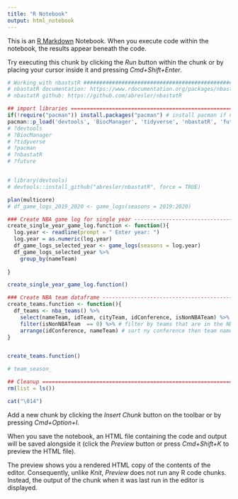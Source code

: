 ```yaml
---
title: "R Notebook"
output: html_notebook
---
```


This is an [R Markdown](http://rmarkdown.rstudio.com) Notebook. When you execute code within the notebook, the results appear beneath the code. 

Try executing this chunk by clicking the *Run* button within the chunk or by placing your cursor inside it and pressing *Cmd+Shift+Enter*. 

```r
# Working with nbaststR ########################################################
# nbastatR documentation: https://www.rdocumentation.org/packages/nbastatR/versions/0.1.110202031
# nbastatR github: https://github.com/abresler/nbastatR

## import libraries ============================================================
if(!require("pacman")) install.packages("pacman") # install pacman if needed
pacman::p_load('devtools', 'BiocManager', 'tidyverse', 'nbastatR', 'future' )
# ?devtools
# ?BiocManager
# ?tidyverse 
# ?pacman
# ?nbastatR
# ?future



```

```r
# library(devtools)
# devtools::install_github("abresler/nbastatR", force = TRUE)

plan(multicore)
# df_game_logs_2019_2020 <- game_logs(seasons = 2019:2020)


```
```r
### Create NBA game log for single year ----------------------------------------
create_single_year_game_log.function <- function(){
  log.year <- readline(prompt = " Enter year: ")
  log.year = as.numeric(log.year)
  df_game_logs_selected_year <- game_logs(seasons = log.year)
  df_game_logs_selected_year %>%
    group_by(nameTeam)
  
}

create_single_year_game_log.function()
```

```r
### Create NBA team dataframe --------------------------------------------------
create_teams.function <- function(){
  df_teams <- nba_teams() %>%
    select(nameTeam, idTeam, cityTeam, idConference, isNonNBATeam) %>% # Select name of fields
    filter(isNonNBATeam  == 0) %>% # filter by teams that are in the NBA (not global)
    arrange(idConference, nameTeam) # sort ny conference then team name
}


create_teams.function()

# team_season_
```

```r
## Cleanup =====================================================================
rm(list = ls())

cat("\014")
```



Add a new chunk by clicking the *Insert Chunk* button on the toolbar or by pressing *Cmd+Option+I*.

When you save the notebook, an HTML file containing the code and output will be saved alongside it (click the *Preview* button or press *Cmd+Shift+K* to preview the HTML file). 

The preview shows you a rendered HTML copy of the contents of the editor. Consequently, unlike *Knit*, *Preview* does not run any R code chunks. Instead, the output of the chunk when it was last run in the editor is displayed.

